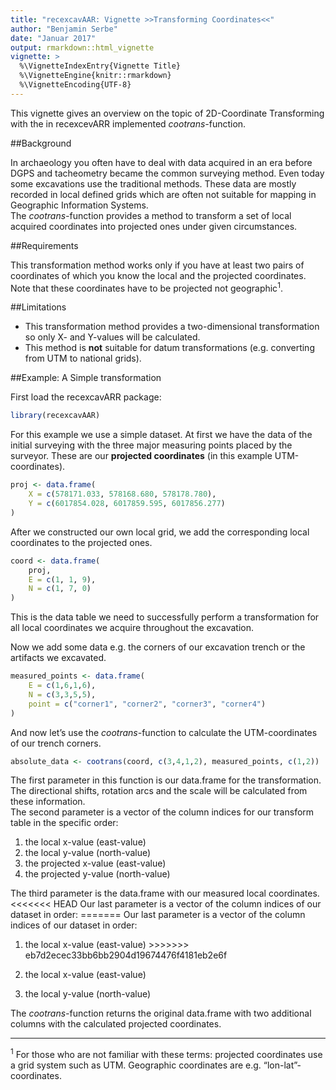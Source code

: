 ```yaml
---
title: "recexcavAAR: Vignette >>Transforming Coordinates<<"
author: "Benjamin Serbe"
date: "Januar 2017"
output: rmarkdown::html_vignette
vignette: >
  %\VignetteIndexEntry{Vignette Title}
  %\VignetteEngine{knitr::rmarkdown}
  %\VignetteEncoding{UTF-8}
---
```


This vignette gives an overview on the topic of 2D-Coordinate Transforming with the in recexcevARR implemented *cootrans-*function.


##Background

In archaeology you often have to deal with data acquired in an era before DGPS and tacheometry became the common surveying method. Even today some excavations use the traditional methods. These data are mostly recorded in local defined grids which are often not suitable for mapping in Geographic Information Systems.  
The *cootrans-*function provides a method to transform a set of local acquired coordinates into projected ones under given circumstances. 


##Requirements

This transformation method works only if you have at least two pairs of coordinates of which you know the local and the projected coordinates. Note that these coordinates have to be projected not geographic^1^. 


##Limitations

* This transformation method provides a two-dimensional transformation so only X- and Y-values will be calculated.
* This method is **not** suitable for datum transformations (e.g. converting from UTM to national grids).


##Example: A Simple transformation

First load the recexcavARR package:

```r
library(recexcavAAR)
```

For this example we use a simple dataset. At first we have the data of the initial surveying with the three major measuring points placed by the surveyor. These are our **projected coordinates** (in this example UTM-coordinates).

```r
proj <- data.frame(
	X = c(578171.033, 578168.680, 578178.780),
	Y = c(6017854.028, 6017859.595, 6017856.277)
)
```

After we constructed our own local grid, we add the corresponding local coordinates to the projected ones.

```r
coord <- data.frame(
	proj,
	E = c(1, 1, 9),
	N = c(1, 7, 0)
)
```
This is the data table we need to successfully perform a transformation for all local coordinates we acquire throughout the excavation. 

Now we add some data e.g. the corners of our excavation trench or the artifacts we excavated. 

```r
measured_points <- data.frame(
	E = c(1,6,1,6),
	N = c(3,3,5,5),
	point = c("corner1", "corner2", "corner3", "corner4")
)
```

And now let's use the *cootrans-*function to calculate the UTM-coordinates of our trench corners.

```r
absolute_data <- cootrans(coord, c(3,4,1,2), measured_points, c(1,2))
```
The first parameter in this function is our data.frame for the transformation. The directional shifts, rotation arcs and the scale will be calculated from these information.  
The second parameter is a vector of the column indices for our transform table in the specific order: 


1. the local x-value (east-value)  
2. the local y-value (north-value)  
3. the projected x-value (east-value)  
4. the projected y-value (north-value)  

The third parameter is the data.frame with our measured local coordinates.  
<<<<<<< HEAD
Our last parameter is a vector of the column indices of our dataset in order:
=======
Our last parameter is a vector of the column indices of our dataset in order:  

1. the local x-value (east-value)
>>>>>>> eb7d2ecec33bb6bb2904d19674476f4181eb2e6f

1. the local x-value (east-value)  
2. the local y-value (north-value)  



The *cootrans-*function returns the original data.frame with two additional columns with the calculated projected coordinates. 

***

^1^ For those who are not familiar with these terms: projected coordinates use a grid system such as UTM. Geographic coordinates are e.g. "lon-lat"-coordinates. 